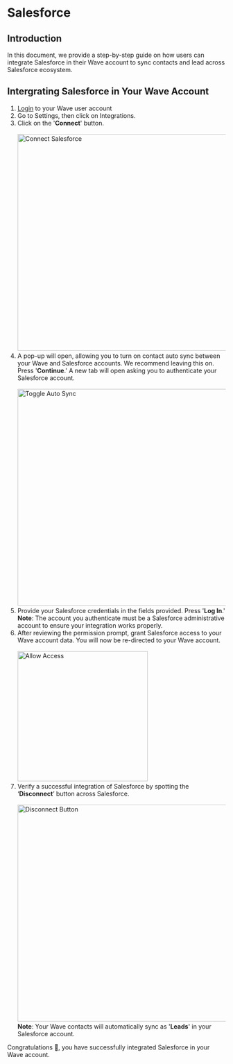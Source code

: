 
# Salesforce

## Introduction

In this document, we provide a step-by-step guide on how users can integrate Salesforce in their Wave account to sync contacts and lead across Salesforce ecosystem.

## Intergrating Salesforce in Your Wave Account

1.  [Login](https://app.wavecnct.com/login) to your Wave user account
2.  Go to Settings, then click on Integrations.
3.  Click on the '**Connect**' button.<br /><br />
    <img src="/connect-salesforce.png" alt="Connect Salesforce" width="500px" />
    <br />
4.  A pop-up will open, allowing you to turn on contact auto sync between your Wave and Salesforce accounts. We recommend leaving this on. Press '**Continue**.' A new tab will open asking you to authenticate your Salesforce account.<br /><br />
    <img src="/auto-sync-contacts.png" alt="Toggle Auto Sync" width="500px" />
    <br />
5.   Provide your Salesforce credentials in the fields provided. Press '**Log In**.'
    <Callout type="info">
    **Note**: The account you authenticate must be a Salesforce administrative account to ensure your integration works properly.
    </Callout>
    <br />
6.  After reviewing the permission prompt, grant Salesforce access to your Wave account data. You will now be re-directed to your Wave account.<br /><br />
    <img src="/allow-access.png" alt="Allow Access" width="300px" />
    <br />
8. Verify a successful integration of Salesforce by spotting the ‘**Disconnect**’ button across Salesforce.<br /><br />
    <img src="/disconnect-button.png" alt="Disconnect Button" width="500px" />
    <br />
    <Callout type="info">
    **Note**: Your Wave contacts will automatically sync as '**Leads**' in your Salesforce account.
    </Callout>

Congratulations 🎉, you have successfully integrated Salesforce in your Wave account.